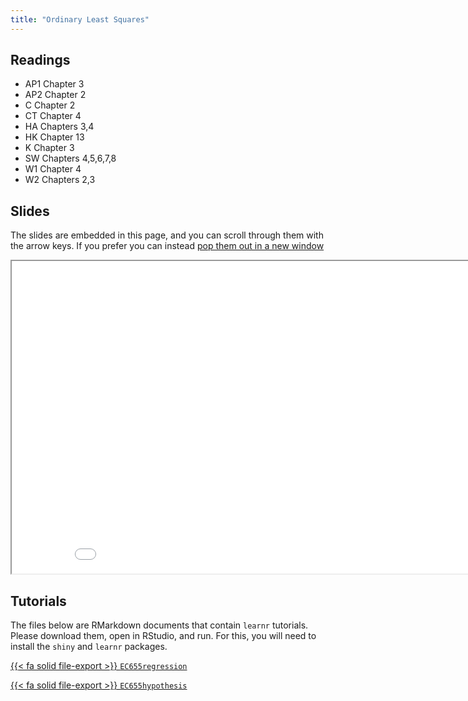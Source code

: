 ```yaml
---
title: "Ordinary Least Squares"
---
```



## Readings

- AP1 Chapter 3
- AP2 Chapter 2
- C Chapter 2
- CT Chapter 4
- HA Chapters 3,4
- HK Chapter 13
- K Chapter 3
- SW Chapters 4,5,6,7,8
- W1 Chapter 4
- W2 Chapters 2,3

## Slides

The slides are embedded in this page, and you can scroll through them with the arrow keys.  If you prefer you can instead <a href="/slides/ols/index.html" target="_blank">pop them out in a new window</a>


<div>

```{=html}
<p align="center"><iframe width="890" height="500" class="slide-deck" src="/slides/ols/"></iframe></p>
```

</div>

## Tutorials

The files below are RMarkdown documents that contain `learnr` tutorials.  Please download them, open in RStudio, and run.  For this, you will need to install the `shiny` and `learnr` packages.

[{{< fa solid file-export >}} `EC655regression`](/files/tutorials/EC655regression.Rmd)

[{{< fa solid file-export >}} `EC655hypothesis`](/files/tutorials/EC655hypothesis.Rmd)


